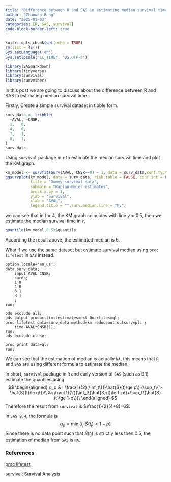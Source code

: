 ```yaml
---
title: "Difference between R and SAS in estimating median survival time"
author: "Zhanwen Peng"
date: "2025-01-03"
categories: [R, SAS, survival]
code-block-border-left: true
---
```


```r
knitr::opts_chunk$set(echo = TRUE)
rm(list = ls())
Sys.setLanguage('en')
Sys.setlocale("LC_TIME", "US.UTF-8")
```

```r
library(SASmarkdown)
library(tidyverse)
library(survival)
library(survminer)
```

In this post we are going to discuss about the difference between R and SAS in estimating median survival time.

Firstly, Create a simple survival dataset in tibble form.

```r
surv_data <- tribble(
  ~AVAL, ~CNSR,
  1,   0,
  4,   0,
  7,   1,
  8,   1,
)
surv_data
```

Using `survival` package in `r` to estimate the median survival time and plot the KM graph.

```r
km_model <- survfit(Surv(AVAL, CNSR==0) ~ 1, data = surv_data,conf.type=c("log-log"))
ggsurvplot(km_model, data = surv_data, risk.table = FALSE, conf.int = F,
           title = "Dummy survival data", 
           submain = "Kaplan-Meier estimates", 
           break.x.by = 1,
           ylab = "Survival",
           xlab = "AVAL",
           legend.title = "",surv.median.line = "hv")
```

we can see that in $t=4$, the KM graph coincides with line $y=0.5$, then we estimate the median survival time in `r`,

```r
quantile(km_model,0.5)$quantile
```

According the result above, the estimated median is $6$.

What if we use the same dataset but estimate survival median using `proc lifetest` in `SAS` instead.
```sas
option locale='en_us';
data surv_data;
	input AVAL CNSR;
	cards;
	1 0
	4 0
	6 1
	8 1
	;
run;

ods exclude all;
ods output productlimitestimates=est Quartiles=ql;
proc lifetest data=surv_data method=km reduceout outsurv=plc ;
    time AVAL*CNSR(1);
run;
ods exclude close;

proc print data=ql;
run;
```
We can see that the estimation of median is actually `NA`, this means that `R` and `SAS` are using different formula to estimate the median.

In short, `survival` package in `R` and early version of `SAS` (such as 9.1) estimate the quantiles using:
$$
\begin{aligned}
q_p &= \frac{1}{2}(\inf_t\{1-\hat{S}(t)\ge p\}+\sup_t\{1-\hat{S}(t)\le q\})\\
&=\frac{1}{2}(\inf_t\{\hat{S}(t)\le 1-p\}+\sup_t\{\hat{S}(t)\ge 1-q\})\
\end{aligned}
$$
Therefore the result from `survival` is $\frac{1}{2}(4+8)=6$.

In `SAS 9.4`, the formula is
$$
q_p = \min\{t_j|\hat{S}(t_j)<1-p\}
$$
Since there is no data point such that $\hat{S}(t_j)$ is strictly less then $0.5$, the estimation of median from `SAS` is `NA`.

### References
[proc lifetest](https://documentation.sas.com/doc/en/pgmsascdc/9.4_3.4/statug/statug_lifetest_details03.htm)\

[survival: Survival Analysis](https://cran.r-project.org/web/packages/survival/survival.pdf)

